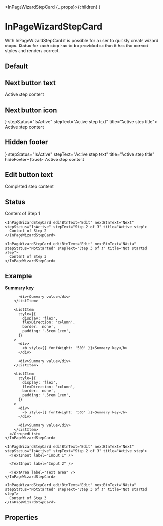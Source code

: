
  <InPageWizardStepCard {...props}>{children}</InPageWizardStepCard>
)

<Meta of={InPageWizardStepCardStories} />

# InPageWizardStepCard

With InPageWizardStepCard it is possible for a user to quickly create wizard steps. Status for each step has to be provided so that it has the correct styles and renders correct.

## Default

<Canvas>
  <Story of={InPageWizardStepCardStories.Default} />
</Canvas>

## Next button text

<Canvas>
  <InPageWizardStepCard editBtnText="Edit" nextBtnText="My next button text" stepStatus="IsActive" stepText="Active step text" title="Active step title">
    Active step content
  </InPageWizardStepCard>
</Canvas>

## Next button icon

<Canvas>
  <InPageWizardStepCard editBtnText="Edit" nextBtnText="Next" nextBtnIcon={<Check />} stepStatus="IsActive" stepText="Active step text" title="Active step title">
    Active step content
  </InPageWizardStepCard>
</Canvas>

## Hidden footer

<Canvas>
  <InPageWizardStepCard editBtnText="Edit" nextBtnText="Next" nextBtnIcon={<Check />} stepStatus="IsActive" stepText="Active step text" title="Active step title" hideFooter={true}>
    Active step content
  </InPageWizardStepCard>
</Canvas>

## Edit button text

<Canvas>
  <InPageWizardStepCard editBtnText="Redigera" nextBtnText="Next" stepStatus="IsComplete" stepText="Completed step text" title="Completed step title">
    Completed step content
  </InPageWizardStepCard>
</Canvas>

## Status

<Canvas>
  <div>
    <InPageWizardStepCard editBtnText="Edit" nextBtnText="Nästa" stepStatus="IsComplete" stepText="Step 1 of 3" title="Completed step">
      Content of Step 1
    </InPageWizardStepCard>

    <InPageWizardStepCard editBtnText="Edit" nextBtnText="Next" stepStatus="IsActive" stepText="Step 2 of 3" title="Active step">
      Content of Step 2
    </InPageWizardStepCard>

    <InPageWizardStepCard editBtnText="Edit" nextBtnText="Nästa" stepStatus="NotStarted" stepText="Step 3 of 3" title="Not started step">
      Content of Step 3
    </InPageWizardStepCard>
  </div>
</Canvas>

## Example

<Canvas>
  <div>
    <InPageWizardStepCard editBtnText="Edit" nextBtnText="Nästa" stepStatus="IsComplete" stepText="Step 1 of 3" title="Completed step">
      <GroupedList>
        <ListItem
          style={{
            display: 'flex',
            flexDirection: 'column',
            border: 'none',
            padding: '.5rem 1rem',
          }}
        >
          <div>
            <b style={{ fontWeight: '500' }}>Summary key</b>
          </div>

          <div>Summary value</div>
        </ListItem>

        <ListItem
          style={{
            display: 'flex',
            flexDirection: 'column',
            border: 'none',
            padding: '.5rem 1rem',
          }}
        >
          <div>
            <b style={{ fontWeight: '500' }}>Summary key</b>
          </div>

          <div>Summary value</div>
        </ListItem>

        <ListItem
          style={{
            display: 'flex',
            flexDirection: 'column',
            border: 'none',
            padding: '.5rem 1rem',
          }}
        >
          <div>
            <b style={{ fontWeight: '500' }}>Summary key</b>
          </div>

          <div>Summary value</div>
        </ListItem>
      </GroupedList>
    </InPageWizardStepCard>

    <InPageWizardStepCard editBtnText="Edit" nextBtnText="Next" stepStatus="IsActive" stepText="Step 2 of 3" title="Active step">
      <TextInput label="Input 1" />

      <TextInput label="Input 2" />

      <TextArea label="Text area" />
    </InPageWizardStepCard>

    <InPageWizardStepCard editBtnText="Edit" nextBtnText="Nästa" stepStatus="NotStarted" stepText="Step 3 of 3" title="Not started step">
      Content of Step 3
    </InPageWizardStepCard>
  </div>
</Canvas>

## Properties

<Controls />
